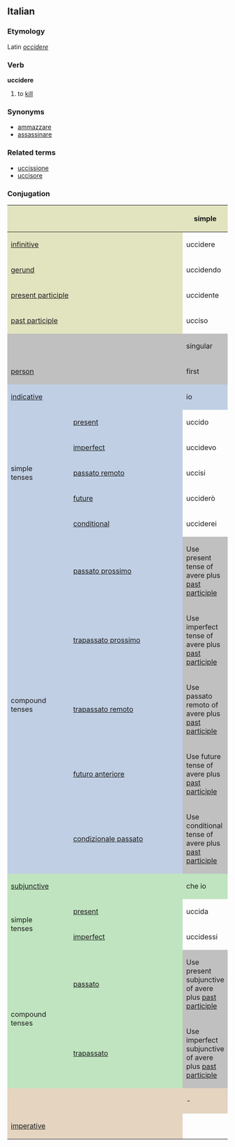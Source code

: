 ==Italian==
===Etymology===
Latin ''[[occidere]]''
===Verb===
'''uccidere'''

# to [[kill]]

===Synonyms===
*[[ammazzare]]
*[[assassinare]]

===Related terms===
*[[uccissione]]
*[[uccisore]]

===Conjugation===

<center>
{| style="background:#F0F0F0"
|-
! colspan="2" style="background:#e2e4c0" |
! colspan="3" style="background:#e2e4c0" | simple
! colspan="3" style="background:#e2e4c0" | compound

|-
! colspan="2" style="background:#e2e4c0" | [[infinitive]]
| colspan="3" | uccidere
| colspan="3" | avere ucciso

|-
! colspan="2" style="background:#e2e4c0" | [[gerund]]
| colspan="3" | uccidendo
| colspan="3" | avendo plus ucciduto

|-
! colspan="2" style="background:#e2e4c0" | [[present participle]]
| colspan="3" | uccidente

|-
! colspan="2" style="background:#e2e4c0" | [[past participle]]
| colspan="3" | ucciso

|-
! colspan="2" style="background:#C0C0C0" |
! colspan="3" style="background:#C0C0C0" | singular
! colspan="3" style="background:#C0C0C0" | plural

|-
! colspan="2" style="background:#C0C0C0" | [[person]]
! style="background:#C0C0C0;width:12.5%" | first
! style="background:#C0C0C0;width:12.5%" | second
! style="background:#C0C0C0;width:12.5%" | third
! style="background:#C0C0C0;width:12.5%" | first
! style="background:#C0C0C0;width:12.5%" | second
! style="background:#C0C0C0;width:12.5%" | third

|-
! style="background:#c0cfe4" colspan="2" | [[indicative]]
! style="background:#c0cfe4" | io
! style="background:#c0cfe4" | tu
! style="background:#c0cfe4" | lui/lei
! style="background:#c0cfe4" | noi
! style="background:#c0cfe4" | voi
! style="background:#c0cfe4" | loro

|-
! rowspan="5" style="background:#c0cfe4" | simple<br>tenses

! style="height:3em;background:#c0cfe4" | [[present]]
| uccido
| uccidi
| uccide
| uccidiamo
| uccidete
| uccidono

|-
! style="height:3em;background:#c0cfe4" | [[imperfect]]
| uccidevo
| uccidevi
| uccideva
| uccidevamo
| uccidevate
| uccidevano

|-
! style="height:3em;background:#c0cfe4" | [[passato remoto]]
| uccisi
| uccidesti
| uccise
| uccidemmo
| uccideste
| ucciserono

|-
! style="height:3em;background:#c0cfe4" | [[future]]
| ucciderò
| ucciderai
| ucciderà
| uccideremo
| ucciderete
| uccideranno

|-
! style="height:3em;background:#c0cfe4" | [[conditional]]
| ucciderei
| uccideresti
| ucciderebbe
| uccideremmo
| uccidereste
| ucciderebbero

|-
! rowspan="5" style="background:#c0cfe4" | compound<br>tenses

! style="height:3em;background:#c0cfe4" | [[passato prossimo]]
! colspan="6" style="background:#C0C0C0" | Use present tense of avere plus [[past participle]]

|-
! style="height:3em;background:#c0cfe4" | [[trapassato prossimo]]
! colspan="6" style="background:#C0C0C0" | Use imperfect tense of avere plus [[past participle]]

|-
! style="height:3em;background:#c0cfe4" | [[trapassato remoto]]
! colspan="6" style="background:#C0C0C0" | Use passato remoto of avere plus [[past participle]]

|-
! style="height:3em;background:#c0cfe4" | [[futuro anteriore]]
! colspan="6" style="background:#C0C0C0" | Use future tense of avere plus [[past participle]]

|-
! style="height:3em;background:#c0cfe4" | [[condizionale passato]]
! colspan="6" style="background:#C0C0C0" | Use conditional tense of avere plus [[past participle]]
|-
! style="background:#c0e4c0" colspan="2" | [[subjunctive]]
! style="background:#c0e4c0" | che io
! style="background:#c0e4c0" | che tu
! style="background:#c0e4c0" | che lui/che lei
! style="background:#c0e4c0" | che noi
! style="background:#c0e4c0" | che voi
! style="background:#c0e4c0" | che loro

|-
! rowspan="2" style="background:#c0e4c0" | simple<br>tenses

! style="height:3em;background:#c0e4c0" | [[present]]
| uccida
| uccida
| uccida
| uccidiamo
| uccidiate
| uccidano

|-
! style="height:3em;background:#c0e4c0" rowspan="1" | [[imperfect]]
| uccidessi
| uccidessi
| uccidesse
| uccidessimo
| uccideste
| uccidessero

|-
! rowspan="2" style="background:#c0e4c0" | compound<br>tenses

! style="height:3em;background:#c0e4c0" | [[passato]]
! colspan="6" style="background:#C0C0C0" | Use present subjunctive of avere plus [[past participle]]

|-
! rowspan="1" style="height:3em;background:#c0e4c0" | [[trapassato]]
! colspan="6" style="background:#C0C0C0" | Use imperfect subjunctive of avere plus [[past participle]]

|-
! style="background:#e4d4c0" colspan="2" | 
! style="background:#e4d4c0" | -
! style="background:#e4d4c0" | tu
! style="background:#e4d4c0" | lui/lei
! style="background:#e4d4c0" | noi
! style="background:#e4d4c0" | voi
! style="background:#e4d4c0" | loro

|-
! colspan="2" style="height:3em;background:#e4d4c0" | [[imperative]]
|
| uccidi
| uccida
| uccidiamo
| uccidete
| uccidano

|}
</center>